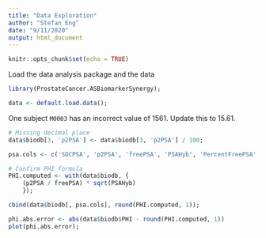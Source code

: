 ```yaml
---
title: "Data Exploration"
author: "Stefan Eng"
date: "9/11/2020"
output: html_document
---
```


```r
knitr::opts_chunk$set(echo = TRUE)
```

Load the data analysis package and the data
```r
library(ProstateCancer.ASBiomarkerSynergy);

data <- default.load.data();
```

One subject `M0003` has an incorrect value of 1561. Update this to 15.61.
```r
# Missing decimal place
data$biodb[3, 'p2PSA'] <- data$biodb[3, 'p2PSA'] / 100;
```

```r
psa.cols <- c('SOCPSA', 'p2PSA', 'freePSA', 'PSAHyb', 'PercentFreePSA', 'PHI');

# Confirm PHI formula
PHI.computed <- with(data$biodb, {
    (p2PSA / freePSA) * sqrt(PSAHyb)
    });

cbind(data$biodb[, psa.cols], round(PHI.computed, 1));

phi.abs.error <- abs(data$biodb$PHI - round(PHI.computed, 1))
plot(phi.abs.error);
```
